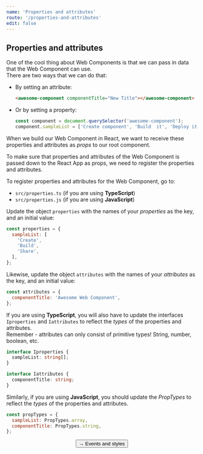 ```yaml
---
name: 'Properties and attributes'
route: '/properties-and-attributes'
edit: false
---
```



## Properties and attributes
One of the cool thing about Web Components is that we can pass in data that the Web Component can use.  
There are two ways that we can do that:
- By setting an attribute:
  ```html
  <awesome-component componentTitle="New Title"></awesome-component>
  ```
- Or by setting a property:
  ```javascript
  const component = document.querySelector('awesome-component');
  component.sampleList = ['Create component', 'Build  it', 'Deploy it'];
  ```

When we build our Web Component in React, we want to receive these properties and attributes as *props* to our root component.  
  
To make sure that properties and attributes of the Web Component is passed down to the React App as props, we need to register the properties and attributes.

To register properties and attributes for the Web Component, go to:
- `src/properties.ts` (if you are using **TypeScript**)
- `src/properties.js` (if you are using **JavaScript**)

Update the object `properties` with the names of your *properties* as the key, and an initial value:
```javascript
const properties = {
  sampleList: [
    'Create',
    'Build',
    'Share',
  ],
};
```
  
Likewise, update the object `attributes` with the names of your *attributes* as the key, and an initial value:
```javascript
const attributes = {
  componentTitle: 'Awesome Web Component',
};
```

If you are using **TypeScript**, you will also have to update the interfaces `Iproperties` and `Iattributes` to reflect the *types* of the properties and attributes.  
Remember - attributes can only consist of primitive types! String, number, boolean, etc.

```typescript
interface Iproperties {
  sampleList: string[];
}

interface Iattributes {
  componentTitle: string;
}
```

Similarly, if you are using **JavaScript**, you should update the *PropTypes* to reflect the *types* of the properties and attributes.
```javascript
const propTypes = {
  sampleList: PropTypes.array,
  componentTitle: PropTypes.string,
};
```

<span style="display: flex; justify-content: center">
  <Link to='/events-and-styles'>
    <Button>→ Events and styles</Button>
  </Link>
</span>
